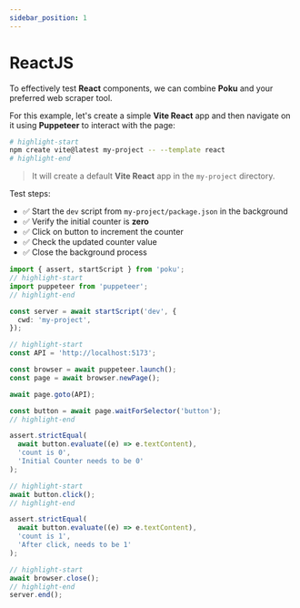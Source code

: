 ```yaml
---
sidebar_position: 1
---
```


# ReactJS

To effectively test **React** components, we can combine **Poku** and your preferred web scraper tool.

For this example, let's create a simple **Vite React** app and then navigate on it using **Puppeteer** to interact with the page:

```bash
# highlight-start
npm create vite@latest my-project -- --template react
# highlight-end
```

> It will create a default **Vite React** app in the `my-project` directory.

Test steps:

- ✅ Start the `dev` script from `my-project/package.json` in the background
- ✅ Verify the initial counter is **zero**
- ✅ Click on button to increment the counter
- ✅ Check the updated counter value
- ✅ Close the background process

```ts
import { assert, startScript } from 'poku';
// highlight-start
import puppeteer from 'puppeteer';
// highlight-end

const server = await startScript('dev', {
  cwd: 'my-project',
});

// highlight-start
const API = 'http://localhost:5173';

const browser = await puppeteer.launch();
const page = await browser.newPage();

await page.goto(API);

const button = await page.waitForSelector('button');
// highlight-end

assert.strictEqual(
  await button.evaluate((e) => e.textContent),
  'count is 0',
  'Initial Counter needs to be 0'
);

// highlight-start
await button.click();
// highlight-end

assert.strictEqual(
  await button.evaluate((e) => e.textContent),
  'count is 1',
  'After click, needs to be 1'
);

// highlight-start
await browser.close();
// highlight-end
server.end();
```
